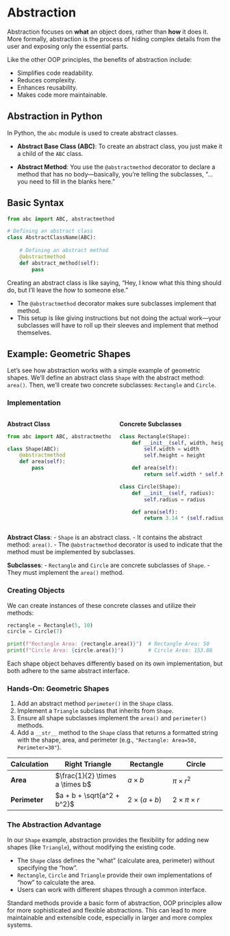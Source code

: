 # Abstraction

Abstraction focuses on **what** an object does, rather than **how** it does it.
More formally, abstraction is the process of hiding complex details from the user and exposing only the essential parts.

::: {.notes}
Like the other OOP principles, the benefits of abstraction include:

- Simplifies code readability.
- Reduces complexity.
- Enhances reusability.
- Makes code more maintainable.
:::

## Abstraction in Python

In Python, the `abc` module is used to create abstract classes. 

- **Abstract Base Class (ABC)**: To create an abstract class, you just make it a child of the `ABC` class.
  
- **Abstract Method**: You use the `@abstractmethod` decorator to declare a method that has no body—basically, you're telling the subclasses, "...you need to fill in the blanks here."


## Basic Syntax

```python
from abc import ABC, abstractmethod

# Defining an abstract class
class AbstractClassName(ABC):
    
    # Defining an abstract method
    @abstractmethod
    def abstract_method(self):
        pass
```

::: {.notes}
Creating an abstract class is like saying,  “Hey, I know what this thing should do, but I'll leave the *how* to someone else.”

- The `@abstractmethod` decorator makes sure subclasses implement that method.
- This setup is like giving instructions but not doing the actual work—your subclasses will have to roll up their sleeves and implement that method themselves.
:::


## Example: Geometric Shapes

Let's see how abstraction works with a simple example of geometric shapes.  We'll define an abstract class `Shape` with the abstract method: `area()`. Then, we'll create two concrete subclasses: `Rectangle` and `Circle`.

### Implementation {.hide}

:::: {.columns .smaller-70}

::: {.column width="50%"}
**Abstract Class**

```python
from abc import ABC, abstractmethod

class Shape(ABC):
    @abstractmethod
    def area(self):
        pass
```
:::

::: {.column width="50%"}
**Concrete Subclasses**

```python
class Rectangle(Shape):
    def __init__(self, width, height):
        self.width = width
        self.height = height

    def area(self):
        return self.width * self.height

class Circle(Shape):
    def __init__(self, radius):
        self.radius = radius

    def area(self):
        return 3.14 * (self.radius ** 2)
```
:::

::::



::: {.notes}

**Abstract Class**:
- `Shape` is an abstract class.
- It contains the abstract method: `area()`.
- The `@abstractmethod` decorator is used to indicate that the method must be implemented by subclasses.

**Subclasses**:
- `Rectangle` and `Circle` are concrete subclasses of `Shape`.
- They must implement the `area()` method.
:::

### Creating Objects {.hide}

We can create instances of these concrete classes and utilize their methods:

```python
rectangle = Rectangle(5, 10)
circle = Circle(7)

print(f"Rectangle Area: {rectangle.area()}")  # Rectangle Area: 50
print(f"Circle Area: {circle.area()}")        # Circle Area: 153.86
```

::: {.notes}
Each shape object behaves differently based on its own implementation, but both adhere to the same abstract interface.
:::

### Hands-On: Geometric Shapes {.hide background-color="rgb(204, 255, 255)"}

::: {.smaller-70}
1. Add an abstract method `perimeter()` in the `Shape` class.
2. Implement a `Triangle` subclass that inherits from `Shape`.
3. Ensure all shape subclasses implement the `area()` and `perimeter()` methods.
4. Add a `__str__` method to the `Shape` class that returns a formatted string with the shape, area, and perimeter (e.g., `"Rectangle: Area=50, Perimeter=30"`).

::: {.smaller-60}
| Calculation    | Right Triangle                  | Rectangle          | Circle                  |
|----------------|---------------------------------|--------------------|-------------------------|
| **Area**       | $\frac{1}{2} \times a \times b$ | $a \times b$       | $\pi \times r^2$        |
| **Perimeter**  | $a + b + \sqrt{a^2 + b^2}$      | $2 \times (a + b)$ | $2 \times \pi \times r$ |

:::
:::

### The Abstraction Advantage {.hide}

In our `Shape` example, abstraction provides the flexibility for adding new shapes (like `Triangle`), without modifying the existing code.

- The `Shape` class defines the "what" (calculate area, perimeter) without specifying the "how".
- `Rectangle`, `Circle` and `Triangle` provide their own implementations of "how" to calculate the area.
- Users can work with different shapes through a common interface.

::: {.notes}
Standard methods provide a basic form of abstraction, OOP principles allow for more sophisticated and flexible abstractions. This can lead to more maintainable and extensible code, especially in larger and more complex systems.
:::
